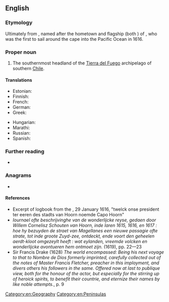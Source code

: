 ==English==

===Etymology===
Ultimately from {{der|en|nl|Kaap Hoorn}}, named after the hometown and flagship (both {{m|nl|Hoorn}}) of {{w|Willem Schouten}}, who was the first to sail around the cape into the Pacific Ocean in 1616.

{{rfe|en|Is it directly calqued from Dutch, or by means of an intermediary?}}

===Proper noun===
{{en-proper noun|head=[[cape|Cape]] [[horn|Horn]]}}

# The southernmost headland of the [[Tierra del Fuego]] archipelago of southern [[Chile]]. {{defdate|since 1628}}

====Translations====
{{trans-top|southernmost headland of Tierra del Fuego}}
* Estonian: {{t|et|Hoorni neem}}
* Finnish: {{t+|fi|Kap Horn}}
* French: {{t+|fr|Cap Horn|m}}
* German: {{t|de|Kap Hoorn|n}}
* Greek: {{t|el|Ακρωτήριο Χορν|n}}
{{trans-mid}}
* Hungarian: {{t|hu|Horn-fok}}
* Marathi: {{t|mr|केप हॉर्न|tr=kepa hǒrna|sc=Deva}}
* Russian: {{t|ru|мыс Горн|m}}
* Spanish: {{t|es|Cabo de Hornos|m}}
{{trans-bottom}}

===Further reading===
* {{pedia}}

===Anagrams===
* {{anagrams|en|canephor|car phone|carphone|chaperon}}

[[Category:en:Geography]]
[[Category:en:Peninsulas]]

====References====
* Excerpt of logbook from the ''{{w|Eendracht (1615 ship)|Eendracht}}'', 29 January 1616, "twelck onse president ter eeren des stadts van Hoorn noemde Capo Hoorn"
* ''Iournael ofte beschrijvinghe van de wonderlijcke reyse, gedaen door Willem Cornelisz Schouten van Hoorn, inde Iaren 1615, 1616, en 1617 : hoe hy bezuyden de straet van Magellanes een nieuwe passagie ofte strate, tot inde groote Zuyd-zee, ontdeckt, ende voort den geheelen aerdt-kloot omgezeylt heeft : wat eylanden, vreemde volcken en wonderlijcke avontueren hem ontmoet zijn.'' (1619), pp. 22—23
* Sir Francis Drake (1628) ''The world encompassed: Being his next voyage to that to Nombre de Dios formerly imprinted, carefully collected out of the notes of Master Francis Fletcher, preacher in this imployment, and divers others his followers in the same. Offered now at last to publique view, both for the honour of the actor, but especially for the stirring up of heroick spirits, to benefit their countrie, and eternize their names by like noble attempts.'', p. 9
